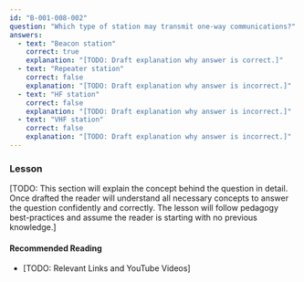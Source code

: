 ```yaml
---
id: "B-001-008-002"
question: "Which type of station may transmit one-way communications?"
answers:
  - text: "Beacon station"
    correct: true
    explanation: "[TODO: Draft explanation why answer is correct.]"
  - text: "Repeater station"
    correct: false
    explanation: "[TODO: Draft explanation why answer is incorrect.]"
  - text: "HF station"
    correct: false
    explanation: "[TODO: Draft explanation why answer is incorrect.]"
  - text: "VHF station"
    correct: false
    explanation: "[TODO: Draft explanation why answer is incorrect.]"
---
```


### Lesson

[TODO: This section will explain the concept behind the question in detail. Once drafted the reader will understand all necessary concepts to answer the question confidently and correctly. The lesson will follow pedagogy best-practices and assume the reader is starting with no previous knowledge.]

#### Recommended Reading

- [TODO: Relevant Links and YouTube Videos]
